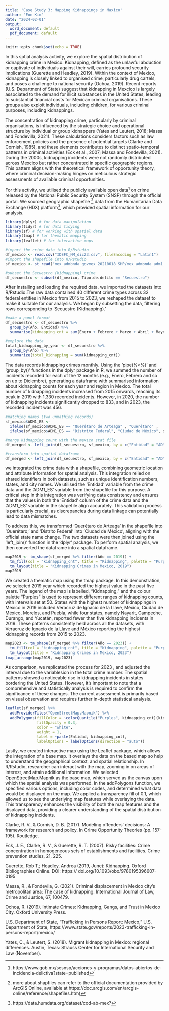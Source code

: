```yaml
---
title: 'Case Study 3: Mapping Kidnappings in Maxico'
author: "Eon Kim"
date: "2024-02-01"
output:
  word_document: default
  pdf_document: default
---
```


```r
knitr::opts_chunk$set(echo = TRUE)
```

In this sptial analysis activity, we explore the spatial distribution of kidnapping crime in Mexico. Kidnapping, defined as the unlawful abduction or captivate of individuals against their will, carries profound security implications (Guerette and Headley, 2019). Within the context of Mexico, kidnapping is closely linked to organised crime, particularly drug cartels, and poses a challenge to national security (Ochoa, 2019). Recent reports (U.S. Department of State) suggest that kidnapping in Mexcico is largely associated to the demand for illicit substances in the United States, leading to substantial financial costs for Mexican criminal organisations. These groups also exploit individuals, including children, for various criminal purposes, including kidnappings.

The concentration of kidnapping crime, particularly by criminal organisations, is influenced by  the strategic choice and operational structure by individual or group kidnappers (Yates and Leutert, 2018; Massa and Fondevilla, 2021). These calculations considers factors such as law enforcement policies and the presence of potential targets (Clarke and Cornish, 1985), and these elements contributes to distinct spatio-temporal patterns in criminal activities (Eck et al., 2007; Massa and Fondevilla, 2021). During the 2000s, kidnapping incidents were not randomly distributed across Mexcico but rather concentrated in specific geographic regions. This pattern aligns with the theoretical framework of opportunity theory, where criminal decision-making hinges on meticulous strategic assessments of available criminal opportunities.

For this activity, we utilised the publicly available open data[^1] on crime released by the National Public Security System (SNSP) through the official portal. We sourced geographic shapefile [^2] data from the Humanitarian Data Exchange (HDX) platform[^3], which provided spatial information for our analysis. 

```r
library(dplyr) # for data manipulation
library(tidyr) # for data tidying
library(sf) # for working with spatial data
library(tmap) # for thematic mapping
library(leaflet) # for interactive maps
```


```r
#import the crime data into R/Rstudio
df_mexico <- read.csv("IDEFC_NM_dic23.csv", fileEncoding = "Latin1")
#import the shapefile into R/Rstudio
sf_mexico <- st_read("mex_admbnda_govmex_20210618_SHP/mex_admbnda_adm1_govmex_20210618.shp")
```


```r
#subset the Secuestro (kidnapping) crime
df_secuestro <- subset(df_mexico, Tipo.de.delito == "Secuestro")
```

After installing and loading the required data, we imported the datasets into R/Rstudio.The raw data contained 40 different crime types across 32 federal entities in Mexico from 2015 to 2023, we reshaped the dataset to make it suitable for our analysis. We began by subsetting the data, filtering rows corresponding to 'Secuestro (Kidnapping).' 

```r
#make a panel format
df_secuestro <- df_secuestro %>%
  group_by(Año, Entidad) %>%
  summarise(kidnapping_cnt = sum(Enero + Febrero + Marzo + Abril + Mayo + Junio + Julio + Agosto + Septiembre + Octubre + Noviembre + Diciembre, na.rm = TRUE))

#explore the data
total_kidnapping_by_year <- df_secuestro %>% 
  group_by(Año) %>% 
  summarize(total_kidnapping = sum(kidnapping_cnt))
```

The data records kidnapping crimes monthly. Using the 'pipe(%>%)' and 'group_by()' functions in the dplyr package in R, we summed the number of incidents recorded for each of the 12 months (e.g., Enero, Febrero and so on up to Diciembre), generating a dataframe with summarised information about kidnapping counts for each year and region in Mexico. The total number of kidnapping incidents increased from 2015 onwards, reaching its peak in 2019 with 1,330 recorded incidents. However, in 2020, the number of kidnapping incidents significantly dropped to 833, and in 2023, the recorded incident was 456. 

```r
#matching names (two unmathing records)
sf_mexico$ADM1_ES <- 
  ifelse(sf_mexico$ADM1_ES == "Querétaro de Arteaga" , "Querétaro" ,
  ifelse(sf_mexico$ADM1_ES == "Distrito Federal", "Ciudad de México", sf_mexico$ADM1_ES))

#merge kidnapping count with the mexico stat file
df_merged <- left_join(df_secuestro, sf_mexico, by = c("Entidad" = "ADM1_ES"))

#transform into spatial dataframe
df_merged <- left_join(df_secuestro, sf_mexico, by = c("Entidad" = "ADM1_ES"))
```

we integrated the crime data with a shapefile, combining geometric location and attribute information for spatial analysis. This integration relied on shared identifiers in both datasets, such as unique identification numbers, states, and city names. We utilised the 'Entidad' variable from the crime data and the 'ADM1_ES' variable from the shapefile for this purpose. A critical step in this integration was verifying data consistency and ensures that the values in both the 'Entidad' column of the crime data and the 'ADM1_ES' variable in the shapefile align accurately. This validation process is particularly crucial, as discrepancies during data linkage can potentially lead to data mismatches.

To address this, we transformed 'Querétaro de Arteaga' in the shapefile into 'Querétaro,' and 'Distrito Federal' into 'Ciudad de México', aligning with the official state name change. The two datasets were then joined using the 'left_join()' function in the 'dplyr' package. To perform spatial analysis, we then converted the dataframe into a spatial dataframe. 

```r
map2019 <- tm_shape(sf_merged %>% filter(Año == 2019)) +
  tm_fill(col = "kidnapping_cnt", title = "Kidnapping", palette = "Purples", breaks = seq(0, 300, 50)) +
  tm_layout(title = "Kidnapping Crimes in Mexico, 2019")
map2019
```

We created a thematic map using the tmap package. In this demonstration, we selected 2019 year which recorded the highest value in the past five years. The legend of the map is labelled, "Kidnapping," and the colour palette "Purples" is used to represent different ranges of kidnapping counts, with intervals set at 50. States with the highest number of kidnappings in Mexico in 2019 included Veracruz de Ignacio de la Llave, México, Ciudad de México, Morelos, and Puebla, while four states, namely Nayarit, Campeche, Durango, and Yucatán, reported fewer than five kidnapping incidents in 2019. These patterns consistently held across all the datasets, with Veracruz de Ignacio de la Llave and México reporting the highest kidnapping records from 2015 to 2023. 

```r
map2023 <- tm_shape(sf_merged %>% filter(Año == 2023)) +
  tm_fill(col = "kidnapping_cnt", title = "Kidnapping", palette = "Purples", breaks = seq(0, 100, 20)) +
  tm_layout(title = "Kidnapping Crimes in Mexico, 2023")
tmap_arrange(map2019, map2023)
```

As comparison, we replicated the process for 2023 , and adjusted the interval due to the variablesion in the total crime number. The spatial patterns showed a noticeable rise in kidnapping incidents in states bordering the United States.  However, it's important to note that a comprehensive and statistically analysis is required to confirm the significance of these changes. The current assessment is primarily based on visual observation and requires further in-depth statistical analysis.

```r
leaflet(sf_merged) %>%
  addProviderTiles("OpenStreetMap.Mapnik") %>%
  addPolygons(fillColor = ~colorQuantile("Purples", kidnapping_cnt)(kidnapping_cnt),
              fillOpacity = 0.3,
              color = "white",
              weight = 1,
              label = ~paste(Entidad, kidnapping_cnt),
              labelOptions = labelOptions(direction = "auto"))
```

Lastly, we created interactive map using the Leaflet package, which allows the integration of a base map. It overlays the data on the based map so help to understand the geographical context, and spatial relationship. In R/Rstudio, researcher can interact with the map, zooming in on areas of interest, and attain additional information. We selected OpenStreetMap.Mapnik as the base map, which served as the canvas upon which the spatial analysis was performed. In the addPolygons function, we specified various options, including color codes, and determined what data would be displayed on the map. We applied a transparency fill of 0.1, which allowed us to see the underlying map features while overlaying the data. This transparency enhances the visibility of both the map features and the displayed data, providing a clearer understanding of the spatial distribution of kidnapping incidents.


[^1]: https://www.gob.mx/sesnsp/acciones-y-programas/datos-abiertos-de-incidencia-delictiva?state=published
[^2]: more about shapfiles can refer to the official documentation provided by ArcGIS Online, available at https://doc.arcgis.com/en/arcgis-online/reference/shapefiles.htm)
[^3]: https://data.humdata.org/dataset/cod-ab-mex?




Clarke, R. V., & Cornish, D. B. (2017). Modeling offenders' decisions: A framework for research and policy. In Crime Opportunity Theories (pp. 157-195). Routledge.

Eck, J. E., Clarke, R. V., & Guerette, R. T. (2007). Risky facilities: Crime concentration in homogeneous sets of establishments and facilities. Crime prevention studies, 21, 225.

Guerette, Rob T.; Headley, Andrea (2019, June): Kidnapping. Oxford Bibliographies Online. DOI: https://
doi.org/10.1093/obo/9780195396607-0195

Massa, R., & Fondevila, G. (2021). Criminal displacement in Mexico city's metropolitan area: The case of kidnapping. International Journal of Law, Crime and Justice, 67, 100479.

Ochoa, R. (2019). Intimate Crimes: Kidnapping, Gangs, and Trust in Mexico City. Oxford University Press.

U.S. Department of State, "Trafficking in Persons Report: Mexico," U.S. Department of State, https://www.state.gov/reports/2023-trafficking-in-persons-report/mexico/

Yates, C., & Leutert, S. (2018). Migrant kidnapping in Mexico: regional differences. Austin, Texas: Strauss Center for International Security and Law (November).
